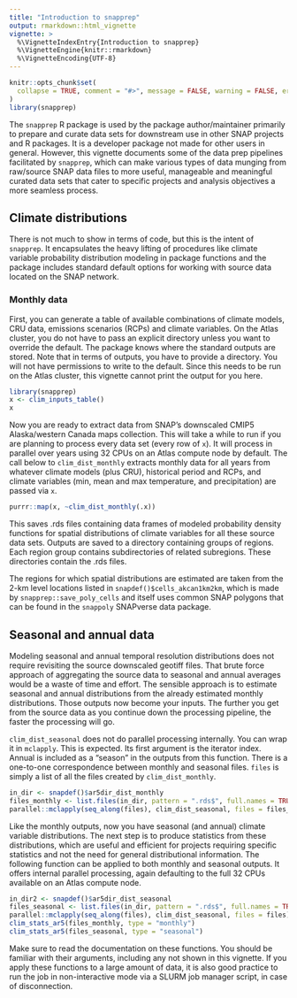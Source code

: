 ```yaml
---
title: "Introduction to snapprep"
output: rmarkdown::html_vignette
vignette: >
  %\VignetteIndexEntry{Introduction to snapprep}
  %\VignetteEngine{knitr::rmarkdown}
  %\VignetteEncoding{UTF-8}
---
```


```r
knitr::opts_chunk$set(
  collapse = TRUE, comment = "#>", message = FALSE, warning = FALSE, error = FALSE, tidy = TRUE
)
library(snapprep)
```

The `snapprep` R package is used by the package author/maintainer primarily to prepare and curate data sets for downstream use in other SNAP projects and R packages. It is a developer package not made for other users in general. However, this vignette documents some of the data prep pipelines facilitated by `snapprep`, which can make various types of data munging from raw/source SNAP data files to more useful, manageable and meaningful curated data sets that cater to specific projects and analysis objectives a more seamless process.

## Climate distributions

There is not much to show in terms of code, but this is the intent of `snapprep`. It encapsulates the heavy lifting of procedures like climate variable probability distribution modeling in package functions and the package includes standard default options for working with source data located on the SNAP network.

### Monthly data

First, you can generate a table of available combinations of climate models, CRU data, emissions scenarios (RCPs) and climate variables.
On the Atlas cluster, you do not have to pass an explicit directory unless you want to override the default.
The package knows where the standard outputs are stored.
Note that in terms of outputs, you have to provide a directory. You will not have permissions to write to the default.
Since this needs to be run on the Atlas cluster, this vignette cannot print the output for you here.

```r
library(snapprep)
x <- clim_inputs_table()
x
```

Now you are ready to extract data from SNAP's downscaled CMIP5 Alaska/western Canada maps collection.
This will take a while to run if you are planning to process every data set (every row of `x`).
It will process in parallel over years using 32 CPUs on an Atlas compute node by default.
The call below to `clim_dist_monthly` extracts monthly data for all years from whatever climate models (plus CRU), 
historical period and RCPs, and climate variables (min, mean and max temperature, and precipitation)
are passed via `x`.

```r
purrr::map(x, ~clim_dist_monthly(.x))
```

This saves .rds files containing data frames of modeled probability density functions for spatial distributions 
of climate variables for all these source data sets.
Outputs are saved to a directory containing groups of regions. Each region group contains subdirectories of related subregions.
These directories contain the .rds files.

The regions for which spatial distributions are estimated are taken from 
the 2-km level locations listed in `snapdef()$cells_akcan1km2km`, which is made by `snapprep::save_poly_cells` and
itself uses common SNAP polygons that can be found in the `snappoly` SNAPverse data package.

## Seasonal and annual data

Modeling seasonal and annual temporal resolution distributions does not require revisiting the source downscaled geotiff files.
That brute force approach of aggregating the source data to seasonal and annual averages would be a waste of time and effort.
The sensible approach is to estimate seasonal and annual distributions from the already estimated monthly distributions.
Those outputs now become your inputs. The further you get from the source data as you continue down the processing pipeline,
the faster the processing will go. 

`clim_dist_seasonal` does not do parallel processing internally. You can wrap it in `mclapply`.
This is expected. Its first argument is the iterator index.
Annual is included as a "season" in the outputs from this function.
There is a one-to-one correspondence between monthly and seasonal files. `files` is simply a list of all the files
created by `clim_dist_monthly`.

```r
in_dir <- snapdef()$ar5dir_dist_monthly
files_monthly <- list.files(in_dir, pattern = ".rds$", full.names = TRUE, recursive = TRUE)
parallel::mclapply(seq_along(files), clim_dist_seasonal, files = files_monthly)
```

Like the monthly outputs, now you have seasonal (and annual) climate variable distributions.
The next step is to produce statistics from these distributions, which are useful and efficient for projects requiring specific statistics
and not the need for general distributional information.
The following function can be applied to both monthly and seasonal outputs.
It offers internal parallel processing, again defaulting to the full 32 CPUs available on an Atlas compute node.

```r
in_dir2 <- snapdef()$ar5dir_dist_seasonal
files_seasonal <- list.files(in_dir, pattern = ".rds$", full.names = TRUE, recursive = TRUE)
parallel::mclapply(seq_along(files), clim_dist_seasonal, files = files)
clim_stats_ar5(files_monthly, type = "monthly")
clim_stats_ar5(files_seasonal, type = "seasonal")
```

Make sure to read the documentation on these functions. You should be familiar with their arguments, including any not shown in this vignette.
If you apply these functions to a large amount of data, it is also good practice to run the job in non-interactive mode via a SLURM
job manager script, in case of disconnection.
